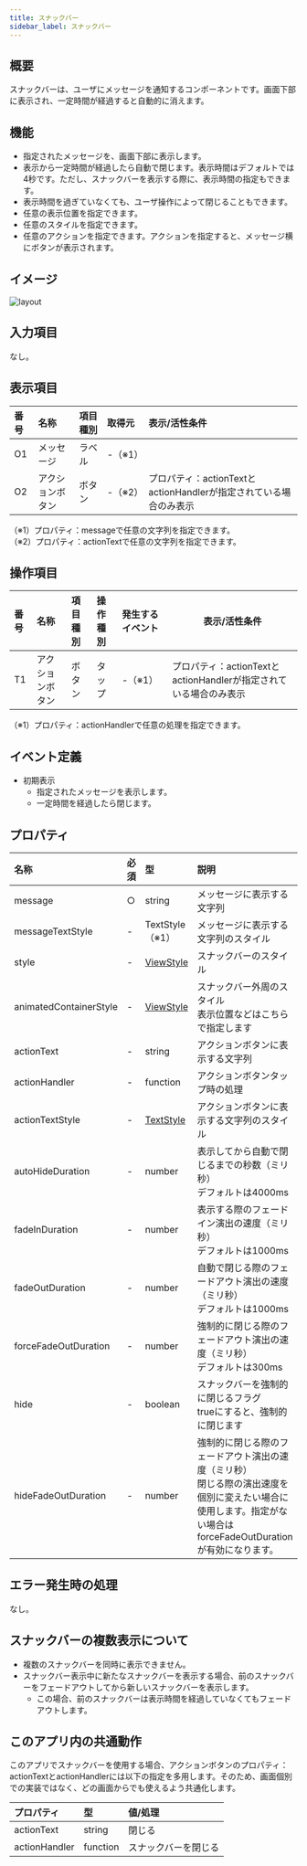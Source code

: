 ```yaml
---
title: スナックバー
sidebar_label: スナックバー
---
```

## 概要

スナックバーは、ユーザにメッセージを通知するコンポーネントです。画面下部に表示され、一定時間が経過すると自動的に消えます。

## 機能

- 指定されたメッセージを、画面下部に表示します。
- 表示から一定時間が経過したら自動で閉じます。表示時間はデフォルトでは4秒です。ただし、スナックバーを表示する際に、表示時間の指定もできます。
- 表示時間を過ぎていなくても、ユーザ操作によって閉じることもできます。
- 任意の表示位置を指定できます。
- 任意のスタイルを指定できます。
- 任意のアクションを指定できます。アクションを指定すると、メッセージ横にボタンが表示されます。

## イメージ

![layout](./layout.drawio.png)

## 入力項目

なし。

## 表示項目

| 番号 | 名称          | 項目種別    | 取得元               | 表示/活性条件                                 |
|:----|:--------------|:-----------|:--------------------|:--------------------------------------------|
| O1  | メッセージ      | ラベル     | -（※1）               |                                            |
| O2  | アクションボタン  | ボタン      | -（※2）              | プロパティ：actionTextとactionHandlerが指定されている場合のみ表示 |
（※1）プロパティ：messageで任意の文字列を指定できます。<br />
（※2）プロパティ：actionTextで任意の文字列を指定できます。

## 操作項目

| 番号 | 名称        | 項目種別    | 操作種別   | 発生するイベント   | 表示/活性条件                               |
|:----|:------------|:-----------|:----------|:----------------|-------------------------------------------|
| T1  | アクションボタン | ボタン    | タップ    | -（※1）| プロパティ：actionTextとactionHandlerが指定されている場合のみ表示 |
（※1）プロパティ：actionHandlerで任意の処理を指定できます。

## イベント定義

- 初期表示
  - 指定されたメッセージを表示します。
  - 一定時間を経過したら閉じます。

## プロパティ

| 名称           | 必須 | 型     | 説明                                                   |
|:--------------|:-----|:-------|:------------------------------------------------------|
| message       | ○    | string | メッセージに表示する文字列                                |
| messageTextStyle       | -    | TextStyle（※1）| メッセージに表示する文字列のスタイル        |
| style       | -    | [ViewStyle][] | スナックバーのスタイル                               |
| animatedContainerStyle       | -    | [ViewStyle][] | スナックバー外周のスタイル<br />表示位置などはこちらで指定します |
| actionText       | -    | string | アクションボタンに表示する文字列                       |
| actionHandler       | -    | function | アクションボタンタップ時の処理            |
| actionTextStyle       | -    | [TextStyle][] | アクションボタンに表示する文字列のスタイル           |
| autoHideDuration       | -    | number | 表示してから自動で閉じるまでの秒数（ミリ秒）<br />デフォルトは4000ms   |
| fadeInDuration       | -    | number | 表示する際のフェードイン演出の速度（ミリ秒）<br />デフォルトは1000ms                         |
| fadeOutDuration       | -    | number | 自動で閉じる際のフェードアウト演出の速度（ミリ秒）<br />デフォルトは1000ms                    |
| forceFadeOutDuration       | -    | number | 強制的に閉じる際のフェードアウト演出の速度（ミリ秒）<br />デフォルトは300ms              |
| hide       | -    | boolean | スナックバーを強制的に閉じるフラグ<br />trueにすると、強制的に閉じます |
| hideFadeOutDuration       | -    | number | 強制的に閉じる際のフェードアウト演出の速度（ミリ秒）<br />閉じる際の演出速度を個別に変えたい場合に使用します。指定がない場合はforceFadeOutDurationが有効になります。 |

## エラー発生時の処理

なし。

## スナックバーの複数表示について

- 複数のスナックバーを同時に表示できません。
- スナックバー表示中に新たなスナックバーを表示する場合、前のスナックバーをフェードアウトしてから新しいスナックバーを表示します。
  - この場合、前のスナックバーは表示時間を経過していなくてもフェードアウトします。

## このアプリ内の共通動作

このアプリでスナックバーを使用する場合、アクションボタンのプロパティ：actionTextとactionHandlerには以下の指定を多用します。そのため、画面個別での実装ではなく、どの画面からでも使えるよう共通化します。

| プロパティ      | 型       | 値/処理                                             |
|:--------------|:---------|:---------------------------------------------------|
| actionText    | string   | 閉じる                                              |
| actionHandler | function | スナックバーを閉じる                                  |


<!-- link定義を使う場合は以下に記載する -->
[ViewStyle]: https://reactnative.dev/docs/view-style-props
[TextStyle]: https://reactnative.dev/docs/text-style-props
